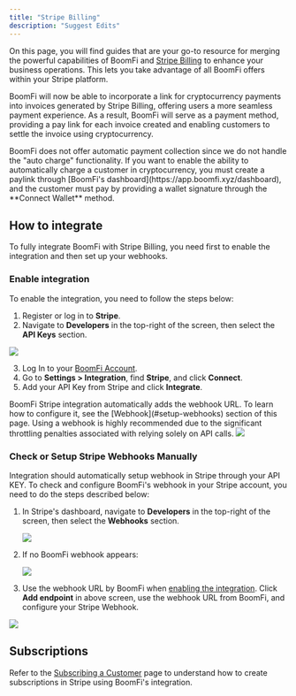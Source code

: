```yaml
---
title: "Stripe Billing"
description: "Suggest Edits"
---
```


On this page, you will find guides that are your go-to resource for merging the powerful capabilities of BoomFi and [Stripe Billing](https://stripe.com/) to enhance your business operations. This lets you take advantage of all BoomFi offers within your Stripe platform.

BoomFi will now be able to incorporate a link for cryptocurrency payments into invoices generated by Stripe Billing, offering users a more seamless payment experience. As a result, BoomFi will serve as a payment method, providing a pay link for each invoice created and enabling customers to settle the invoice using cryptocurrency.

<Callout type="info" title="Auto charge">
  BoomFi does not offer automatic payment collection since we do not handle the "auto charge" functionality. If you want to enable the ability to automatically charge a customer in cryptocurrency, you must create a paylink through [BoomFi's dashboard](https://app.boomfi.xyz/dashboard), and the customer must pay by providing a wallet signature through the **Connect Wallet** method.
</Callout>

## How to integrate

To fully integrate BoomFi with Stripe Billing, you need first to enable the integration and then set up your webhooks.

### Enable integration

To enable the integration, you need to follow the steps below:

1. Register or log in to **Stripe**.
2. Navigate to **Developers** in the top-right of the screen, then select the **API Keys** section.

<Image src="/media/docs/12b80c2-apikey-stripe.png"/>

3. Log In to your [BoomFi Account](https://app.boomfi.xyz/dashboard/).
4. Go to **Settings > Integration**, find **Stripe**, and click **Connect**.
5. Add your API Key from Stripe and click **Integrate**.

<Callout type="info" title="Webhook">
  BoomFi Stripe integration automatically adds the webhook URL. To learn how to configure it, see the [Webhook](#setup-webhooks) section of this page. Using a webhook is highly recommended due to the significant throttling penalties associated with relying solely on API calls.
</Callout>

<Image src="/media/docs/a0534cf-stripe-connect.png"/>

### Check or Setup Stripe Webhooks Manually

Integration should automatically setup webhook in Stripe through your API KEY. To check and configure BoomFi's webhook in your Stripe account, you need to do the steps described below:

1. In Stripe's dashboard, navigate to **Developers** in the top-right of the screen, then select the **Webhooks** section.

   <Image src="/media/docs/be1bb73-image.png"/>

2. If no BoomFi webhook appears:

   <Image src="/media/docs/cffe77f-image.png"/>

3. Use the webhook URL by BoomFi when [enabling the integration](#enable-integration). Click **Add endpoint** in above screen, use the webhook URL from BoomFi, and configure your Stripe Webhook.

<Image src="/media/docs/df41306-webhooks.png"/>

## Subscriptions

Refer to the [Subscribing a Customer](/docs/subscribing-a-customer-with-stripe) page to understand how to create subscriptions in Stripe using BoomFi's integration.
